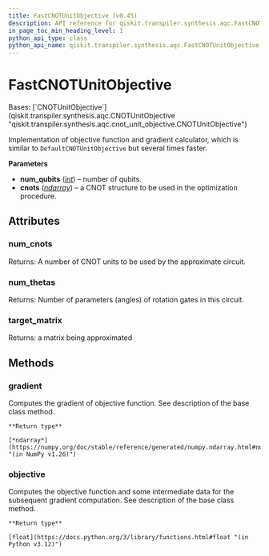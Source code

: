```yaml
---
title: FastCNOTUnitObjective (v0.45)
description: API reference for qiskit.transpiler.synthesis.aqc.FastCNOTUnitObjective in qiskit v0.45
in_page_toc_min_heading_level: 1
python_api_type: class
python_api_name: qiskit.transpiler.synthesis.aqc.FastCNOTUnitObjective
---
```


# FastCNOTUnitObjective

<Class id="qiskit.transpiler.synthesis.aqc.FastCNOTUnitObjective" isDedicatedPage={true} github="https://github.com/qiskit/qiskit/tree/stable/0.45/qiskit/transpiler/synthesis/aqc/fast_gradient/fast_gradient.py" signature="qiskit.transpiler.synthesis.aqc.FastCNOTUnitObjective(num_qubits, cnots)" modifiers="class">
  Bases: [`CNOTUnitObjective`](qiskit.transpiler.synthesis.aqc.CNOTUnitObjective "qiskit.transpiler.synthesis.aqc.cnot_unit_objective.CNOTUnitObjective")

  Implementation of objective function and gradient calculator, which is similar to `DefaultCNOTUnitObjective` but several times faster.

  **Parameters**

  *   **num\_qubits** ([*int*](https://docs.python.org/3/library/functions.html#int "(in Python v3.12)")) – number of qubits.
  *   **cnots** ([*ndarray*](https://numpy.org/doc/stable/reference/generated/numpy.ndarray.html#numpy.ndarray "(in NumPy v1.26)")) – a CNOT structure to be used in the optimization procedure.

  ## Attributes

  ### num\_cnots

  <Attribute id="qiskit.transpiler.synthesis.aqc.FastCNOTUnitObjective.num_cnots">
    Returns: A number of CNOT units to be used by the approximate circuit.
  </Attribute>

  ### num\_thetas

  <Attribute id="qiskit.transpiler.synthesis.aqc.FastCNOTUnitObjective.num_thetas">
    Returns: Number of parameters (angles) of rotation gates in this circuit.
  </Attribute>

  ### target\_matrix

  <Attribute id="qiskit.transpiler.synthesis.aqc.FastCNOTUnitObjective.target_matrix">
    Returns: a matrix being approximated
  </Attribute>

  ## Methods

  ### gradient

  <Function id="qiskit.transpiler.synthesis.aqc.FastCNOTUnitObjective.gradient" signature="gradient(param_values)">
    Computes the gradient of objective function. See description of the base class method.

    **Return type**

    [*ndarray*](https://numpy.org/doc/stable/reference/generated/numpy.ndarray.html#numpy.ndarray "(in NumPy v1.26)")
  </Function>

  ### objective

  <Function id="qiskit.transpiler.synthesis.aqc.FastCNOTUnitObjective.objective" signature="objective(param_values)">
    Computes the objective function and some intermediate data for the subsequent gradient computation. See description of the base class method.

    **Return type**

    [float](https://docs.python.org/3/library/functions.html#float "(in Python v3.12)")
  </Function>
</Class>


